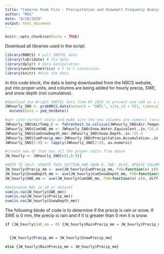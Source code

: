 ```yaml
---
title: "Cameron Peak Fire - Precipitation and Snowmelt Frequency Analysis"
author: "MGS"
date: "8/28/2020"
output: html_document
---
```


```r
knitr::opts_chunk$set(echo = TRUE)
```

Download all libraries used in the script.

```r
library(RNRCS) # pull SNOTEL data
library(lubridate) # fix date
library(dplyr) # data manipulation
library(weathermetrics) # F to C conversion
library(knitr) #knit the data
```

In this code block, the data is being downloaded from the NRCS website, put into proper units, and columns are being added for hourly precip, SWE, and snow depth (not cumulative). 

```r
#download Joe Wright SNOTEL data from WY 2010 to present and add as a df. Also, get date into correct format.
JWhourly_SNO <- grabNRCS.data(network = "SNTL", site_id = 551, timescale = "hourly", DayBgn = '2009-10-01', DayEnd = '2020-08-27') %>%
  mutate(Date = ymd_hm(Date))

#get into correct units and make sure the new columns are numeric (except date)
JWhourly_SNO$AirTemp_C <- fahrenheit.to.celsius(JWhourly_SNO$Air.Temperature.Observed..degF.)
JWhourly_SNO$CumSWE_mm <- JWhourly_SNO$Snow.Water.Equivalent..in.*25.4
JWhourly_SNO$CumSnowDepth_mm<-JWhourly_SNO$Snow.Depth..in.*25.4
JWhourly_SNO$CumPrecip_mm<-JWhourly_SNO$Precipitation.Accumulation..in. *25.4
JWhourly_SNO[2:9] <- lapply(JWhourly_SNO[2:9], as.numeric)

#create new df that has all the proper units from above
JW_hourly <- JWhourly_SNO[c(1,6:9)]

#NOTE TO SELF: UPDATE THIS SECTION AND SNOW D, SWE. ALSO, UPDATE COLUMNS NAMES ABOVE TO INDICATE IT IS CUMULATIVE. Since Precip is cumulative - we need to find the total daily values
JW_hourly$Precip_mm <- ave(JW_hourly$CumPrecip_mm, FUN=function(x) c(0, diff(x)))
JW_hourly$SnowDepth_mm <- ave(JW_hourly$CumSnowDepth_mm, FUN=function(x) c(0, diff(x)))
JW_hourly$SWE_mm <- ave(JW_hourly$CumSWE_mm, FUN=function(x) c(0, diff(x)))

#determine NAs in 10 yr dataset
sum(is.na(JW_hourly$SWE_mm))
sum(is.na(JW_hourly$Precip_mm))
sum(is.na(JW_hourly$SnowDepth_mm))

```

The following blode of code is to determine if the precip is rain or snow. If SWE is 0 mm, the precip is rain and if it is greater than 0 mm it is snow.

```r

if (JW_hourly$SWE_mm = 0) {JW_hourly$RainPrecip_mm = JW_hourly$Precip_mm}

  
  {JW_hourly$Precip_mm = JW_hourly$SnowPrecip_mm} 

else {JW_hourly$RainPrecip_mm = JW_hourly$Precip_mm}


```

